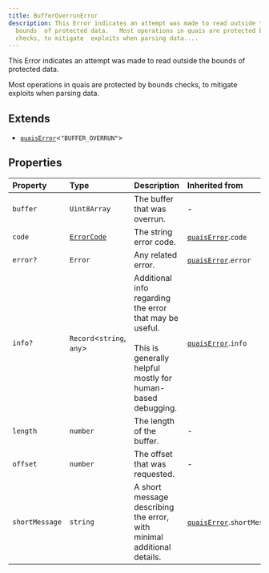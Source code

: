 ```yaml
---
title: BufferOverrunError
description: This Error indicates an attempt was made to read outside the
  bounds  of protected data.   Most operations in quais are protected by bounds
  checks, to mitigate  exploits when parsing data....
---
```


This Error indicates an attempt was made to read outside the bounds
 of protected data.

 Most operations in quais are protected by bounds checks, to mitigate
 exploits when parsing data.

## Extends

- [`quaisError`](/content/interfaces/quaisError.mdx)\<`"BUFFER_OVERRUN"`\>

## Properties

| Property | Type | Description | Inherited from |
| :------ | :------ | :------ | :------ |
| `buffer` | `Uint8Array` | The buffer that was overrun. | - |
| `code` | [`ErrorCode`](/content/type-aliases/ErrorCode.mdx) | The string error code. | [`quaisError`](/content/interfaces/quaisError.mdx).`code` |
| `error?` | `Error` | Any related error. | [`quaisError`](/content/interfaces/quaisError.mdx).`error` |
| `info?` | `Record`\<`string`, `any`\> | Additional info regarding the error that may be useful.<br /><br /> This is generally helpful mostly for human-based debugging. | [`quaisError`](/content/interfaces/quaisError.mdx).`info` |
| `length` | `number` | The length of the buffer. | - |
| `offset` | `number` | The offset that was requested. | - |
| `shortMessage` | `string` | A short message describing the error, with minimal additional<br /> details. | [`quaisError`](/content/interfaces/quaisError.mdx).`shortMessage` |
